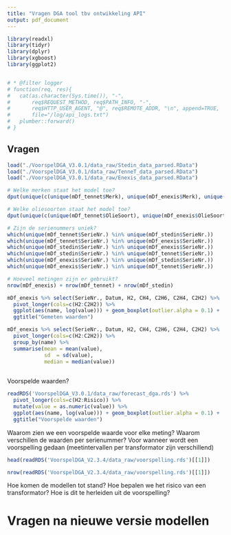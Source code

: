 ```yaml
---
title: "Vragen DGA tool tbv ontwikkeling API"
output: pdf_document
---
```


```r
library(readxl)
library(tidyr)
library(dplyr)
library(xgboost)
library(ggplot2)


# * @filter logger
# function(req, res){
#   cat(as.character(Sys.time()), "-",
#       req$REQUEST_METHOD, req$PATH_INFO, "-",
#       req$HTTP_USER_AGENT, "@", req$REMOTE_ADDR, "\n", append=TRUE,
#       file="/log/api_logs.txt")
#   plumber::forward()
# }
```

## Vragen

```r
load("./VoorspelDGA_V3.0.1/data_raw/Stedin_data_parsed.RData")
load("./VoorspelDGA_V3.0.1/data_raw/TenneT_data_parsed.RData")
load("./VoorspelDGA_V3.0.1/data_raw/Enexis_data_parsed.RData")

# Welke merken staat het model toe?
dput(unique(c(unique(mDf_tennet$Merk), unique(mDf_enexis$Merk), unique(mDf_stedin$Merk))))

# Welke oliesoorten staat het model toe?
dput(unique(c(unique(mDf_tennet$OlieSoort), unique(mDf_enexis$OlieSoort), unique(mDf_stedin$OlieSoort))))

# Zijn de serienummers uniek?
which(unique(mDf_tennet$SerieNr.) %in% unique(mDf_stedin$SerieNr.))
which(unique(mDf_tennet$SerieNr.) %in% unique(mDf_enexis$SerieNr.))
which(unique(mDf_stedin$SerieNr.) %in% unique(mDf_enexis$SerieNr.))
which(unique(mDf_stedin$SerieNr.) %in% unique(mDf_tennet$SerieNr.))
which(unique(mDf_enexis$SerieNr.) %in% unique(mDf_stedin$SerieNr.))
which(unique(mDf_enexis$SerieNr.) %in% unique(mDf_tennet$SerieNr.))

# Hoeveel metingen zijn er gebruikt?
nrow(mDf_enexis) + nrow(mDf_tennet) + nrow(mDf_stedin)

mDf_enexis %>% select(SerieNr., Datum, H2, CH4, C2H6, C2H4, C2H2) %>%
  pivot_longer(cols=c(H2:C2H2)) %>%
  ggplot(aes(name, log(value))) + geom_boxplot(outlier.alpha = 0.1) +
  ggtitle("Gemeten waarden")

mDf_enexis %>% select(SerieNr., Datum, H2, CH4, C2H6, C2H4, C2H2) %>%
  pivot_longer(cols=c(H2:C2H2)) %>%
  group_by(name) %>%
  summarise(mean = mean(value),
            sd  = sd(value),
            median = median(value))
      
```

Voorspelde waarden?

```r
readRDS('VoorspelDGA_V3.0.1/data_raw/forecast_dga.rds') %>%
  pivot_longer(cols=c(H2:Risico)) %>%
  mutate(value = as.numeric(value)) %>%
  ggplot(aes(name, log(value))) + geom_boxplot(outlier.alpha = 0.1) +
  ggtitle("Voorspelde waarden")


```

Waarom zien we een voorspelde waarde voor elke meting? 
Waarom verschillen de waarden per serienummer?
Voor wanneer wordt een voorspelling gedaan (meetintervallen per transformator zijn verschillend)

```r
head(readRDS('VoorspelDGA_V2.3.4/data_raw/voorspelling.rds')[[1]])

nrow(readRDS('VoorspelDGA_V2.3.4/data_raw/voorspelling.rds')[[1]])
```

Hoe komen de modellen tot stand?
Hoe bepalen we het risico van een transformator? Hoe is dit te herleiden uit de voorspelling?

# Vragen na nieuwe versie modellen


